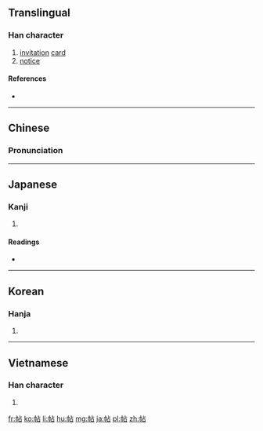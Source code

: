==Translingual==

===Han character===
{{Han char|rn=50|rad=巾|as=05|sn=8|four=4126<sub>0</sub>|canj=中月卜口 (LBYR)|ids=⿰[[巾]][[占]]}}

# [[invitation]] [[card]]
# [[notice]]

====References====
* {{Han ref|kx=0330.010|dkj=08849|dj=0635.200|hdz=10733.060|uh=5E16|ud=24086|bh=A9AB|bd=43435}}

----

==Chinese==
{{zh-hanzi-box|[[帖]]}}

===Pronunciation===
{{zh-pron
|m=tiē,tiè,tiě
|c=tip3
|mc=y
|oc=y
|ma=
|cat=n
}}

----

==Japanese==

===Kanji===
{{ja-kanji|grade=|rs=巾05}}

# {{defn|lang=ja|sort=巾05}}

====Readings====
* {{ja-readings|on=[[じょう]] (jō), [[ちょう]] (chō)|kun=[[かきもの]] (kakimono)}}

----

==Korean==

===Hanja===
{{ko-hanja|hangeul=[[첩]], [[체]]|rv=cheop, che|mr=ch'ŏp, ch'e}}

# {{defn|lang=ko|sort=巾05}}

----

==Vietnamese==

===Han character===
{{vi-readings|rs=巾05| hanviet = thiếp}}

# {{defn|lang=vi|sort=巾05}}

[[fr:帖]]
[[ko:帖]]
[[li:帖]]
[[hu:帖]]
[[mg:帖]]
[[ja:帖]]
[[pl:帖]]
[[zh:帖]]